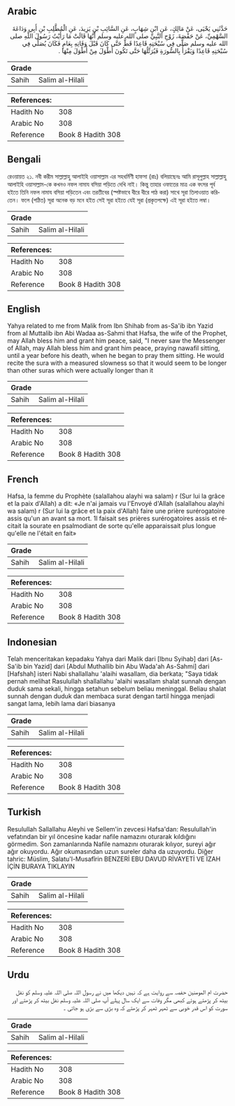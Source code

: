 ## Arabic


<div dir="rtl" lang="ar" style={{fontSize:'larger',backgroundColor:'#f8f9fa',padding:20}}>
حَدَّثَنِي يَحْيَى، عَنْ مَالِكٍ، عَنِ ابْنِ شِهَابٍ، عَنِ السَّائِبِ بْنِ يَزِيدَ، عَنِ الْمُطَّلِبِ بْنِ أَبِي وَدَاعَةَ السَّهْمِيِّ، عَنْ حَفْصَةَ، زَوْجِ النَّبِيِّ صلى الله عليه وسلم أَنَّهَا قَالَتْ مَا رَأَيْتُ رَسُولَ اللَّهِ صلى الله عليه وسلم صَلَّى فِي سُبْحَتِهِ قَاعِدًا قَطُّ حَتَّى كَانَ قَبْلَ وَفَاتِهِ بِعَامٍ فَكَانَ يُصَلِّي فِي سُبْحَتِهِ قَاعِدًا وَيَقْرَأُ بِالسُّورَةِ فَيُرَتِّلُهَا حَتَّى تَكُونَ أَطْوَلَ مِنْ أَطْوَلَ مِنْهَا ‏.‏
</div>
<div style={{backgroundColor:'#f8f9fa',padding:20, marginBottom: 10}}><table> <thead> <tr> <th>Grade</th> <th></th> </tr> </thead> <tbody> <tr><td>Sahih</td><td>Salim al-Hilali</td></tr></tbody></table><table> <thead> <tr> <th>References:</th> <th></th> </tr> </thead> <tbody><tr><td>Hadith No</td><td>308</td></tr><tr><td>Arabic No</td><td>308</td></tr><tr><td>Reference</td><td>Book 8 Hadith 308</td></tr></tbody></table></div>

## Bengali


<div dir="ltr" lang="bn" style={{fontSize:'larger',backgroundColor:'#f8f9fa',padding:20}}>
রেওয়ায়ত ২১. নবী করীম সাল্লাল্লাহু আলাইহি ওয়াসাল্লাম এর সহধর্মিণী হাফসা (রাঃ) বলিয়াছেনঃ আমি রাসূলুল্লাহ সাল্লাল্লাহু আলাইহি ওয়াসাল্লাম-কে কখনও নফল নামায বসিয়া পড়িতে দেখি নাই। কিন্তু তাহার ওফাতের মাত্র এক বৎসর পূর্ব হইতে তিনি নফল নামায বসিয়া পড়িতেন এবং তরতীবের (স্পষ্টভাবে ধীরে ধীরে পাঠ করা) সাথে সূরা তিলাওয়াত করিতেন। ফলে (পঠিত) সূরা অনেক বড় মনে হইত সেই সূরা হইতে যেই সূরা (প্রকৃতপক্ষে) এই সূরা হইতে লম্বা।
</div>
<div style={{backgroundColor:'#f8f9fa',padding:20, marginBottom: 10}}><table> <thead> <tr> <th>Grade</th> <th></th> </tr> </thead> <tbody> <tr><td>Sahih</td><td>Salim al-Hilali</td></tr></tbody></table><table> <thead> <tr> <th>References:</th> <th></th> </tr> </thead> <tbody><tr><td>Hadith No</td><td>308</td></tr><tr><td>Arabic No</td><td>308</td></tr><tr><td>Reference</td><td>Book 8 Hadith 308</td></tr></tbody></table></div>

## English


<div dir="ltr" lang="en" style={{fontSize:'larger',backgroundColor:'#f8f9fa',padding:20}}>
Yahya related to me from Malik from Ibn Shihab from as-Sa'ib ibn Yazid from al Muttalib ibn Abi Wadaa as-Sahmi that Hafsa, the wife of the Prophet, may Allah bless him and grant him peace, said, "I never saw the Messenger of Allah, may Allah bless him and grant him peace, praying nawafil sitting, until a year before his death, when he began to pray them sitting. He would recite the sura with a measured slowness so that it would seem to be longer than other suras which were actually longer than it
</div>
<div style={{backgroundColor:'#f8f9fa',padding:20, marginBottom: 10}}><table> <thead> <tr> <th>Grade</th> <th></th> </tr> </thead> <tbody> <tr><td>Sahih</td><td>Salim al-Hilali</td></tr></tbody></table><table> <thead> <tr> <th>References:</th> <th></th> </tr> </thead> <tbody><tr><td>Hadith No</td><td>308</td></tr><tr><td>Arabic No</td><td>308</td></tr><tr><td>Reference</td><td>Book 8 Hadith 308</td></tr></tbody></table></div>

## French


<div dir="ltr" lang="fr" style={{fontSize:'larger',backgroundColor:'#f8f9fa',padding:20}}>
Hafsa, la femme du Prophète (salallahou alayhi wa salam) r (Sur lui la grâce et la paix d'Allah) a dit: «Je n'ai jamais vu l'Envoyé d'Allah (salallahou alayhi wa salam) r (Sur lui la grâce et la paix d'Allah) faire une prière surérogatoire assis qu'un an avant sa mort. 1l faisait ses prières surérogatoires assis et récitait la sourate en psalmodiant de sorte qu'elle apparaissait plus longue qu'elle ne l'était en fait»
</div>
<div style={{backgroundColor:'#f8f9fa',padding:20, marginBottom: 10}}><table> <thead> <tr> <th>Grade</th> <th></th> </tr> </thead> <tbody> <tr><td>Sahih</td><td>Salim al-Hilali</td></tr></tbody></table><table> <thead> <tr> <th>References:</th> <th></th> </tr> </thead> <tbody><tr><td>Hadith No</td><td>308</td></tr><tr><td>Arabic No</td><td>308</td></tr><tr><td>Reference</td><td>Book 8 Hadith 308</td></tr></tbody></table></div>

## Indonesian


<div dir="ltr" lang="id" style={{fontSize:'larger',backgroundColor:'#f8f9fa',padding:20}}>
Telah menceritakan kepadaku Yahya dari Malik dari [Ibnu Syihab] dari [As-Sa'ib bin Yazid] dari [Abdul Muthallib bin Abu Wada'ah As-Sahmi] dari [Hafshah] isteri Nabi shallallahu 'alaihi wasallam, dia berkata; "Saya tidak pernah melihat Rasulullah shallallahu 'alaihi wasallam shalat sunnah dengan duduk sama sekali, hingga setahun sebelum beliau meninggal. Beliau shalat sunnah dengan duduk dan membaca surat dengan tartil hingga menjadi sangat lama, lebih lama dari biasanya
</div>
<div style={{backgroundColor:'#f8f9fa',padding:20, marginBottom: 10}}><table> <thead> <tr> <th>Grade</th> <th></th> </tr> </thead> <tbody> <tr><td>Sahih</td><td>Salim al-Hilali</td></tr></tbody></table><table> <thead> <tr> <th>References:</th> <th></th> </tr> </thead> <tbody><tr><td>Hadith No</td><td>308</td></tr><tr><td>Arabic No</td><td>308</td></tr><tr><td>Reference</td><td>Book 8 Hadith 308</td></tr></tbody></table></div>

## Turkish


<div dir="ltr" lang="tr" style={{fontSize:'larger',backgroundColor:'#f8f9fa',padding:20}}>
Resulullah Sallallahu Aleyhi ve Sellem'in zevcesi Hafsa'dan: Resulullah'in vefatından bir yıl öncesine kadar nafile namazını oturarak kıldığını görmedim. Son zamanlarında Nafile namazını oturarak kılıyor, sureyi ağır ağır okuyordu. Ağır okumasından uzun sureler daha da uzuyordu. Diğer tahric: Müslim, Salatu'l-Musafîrin BENZERİ EBU DAVUD RİVAYETİ VE İZAH İÇİN BURAYA TIKLAYIN
</div>
<div style={{backgroundColor:'#f8f9fa',padding:20, marginBottom: 10}}><table> <thead> <tr> <th>Grade</th> <th></th> </tr> </thead> <tbody> <tr><td>Sahih</td><td>Salim al-Hilali</td></tr></tbody></table><table> <thead> <tr> <th>References:</th> <th></th> </tr> </thead> <tbody><tr><td>Hadith No</td><td>308</td></tr><tr><td>Arabic No</td><td>308</td></tr><tr><td>Reference</td><td>Book 8 Hadith 308</td></tr></tbody></table></div>

## Urdu


<div dir="rtl" lang="ur" style={{fontSize:'larger',backgroundColor:'#f8f9fa',padding:20}}>
حضرت ام المومنین حفصہ سے روایت ہے کہ نہیں دیکھا میں نے رسول اللہ صلی اللہ علیہ وسلم کو نفل بیٹھ کر پڑھتے ہوئے کبھی مگر وفات سے ایک سال پہلے آپ صلی اللہ علیہ وسلم نفل بیٹھ کر پڑھتے اور سورت کو اس قدر خوبی سے ٹھہر ٹھہر کر پڑھتے کہ وہ بڑی سے بڑی ہو جاتی ۔
</div>
<div style={{backgroundColor:'#f8f9fa',padding:20, marginBottom: 10}}><table> <thead> <tr> <th>Grade</th> <th></th> </tr> </thead> <tbody> <tr><td>Sahih</td><td>Salim al-Hilali</td></tr></tbody></table><table> <thead> <tr> <th>References:</th> <th></th> </tr> </thead> <tbody><tr><td>Hadith No</td><td>308</td></tr><tr><td>Arabic No</td><td>308</td></tr><tr><td>Reference</td><td>Book 8 Hadith 308</td></tr></tbody></table></div>